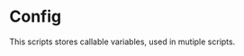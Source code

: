 # Config {#sec-config .unnumbered}

This scripts stores callable variables, used in mutiple scripts.

```.python
```